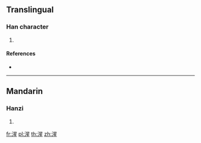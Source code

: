 {{character info/new}}
==Translingual==

===Han character===
{{Han char|rn=85|rad=水|as=09|sn=12|four=36114|canj=EAHM|ids=⿰氵星}}

# {{defn|Han|sort=水09}}

====References====
* {{Han ref|kx=0638.030|dkj=17860|hdz=31676.020|uh=6E66|ud=28262|bh=DA54|bd=55892}}

----

==Mandarin==

===Hanzi===
{{cmn-hanzi|pin=[[shēng]] ([[sheng1]])|wg=sheng<sup>1</sup>}}

# {{defn|lang=cmn|sort=水09}}

[[fr:湦]]
[[pl:湦]]
[[th:湦]]
[[zh:湦]]